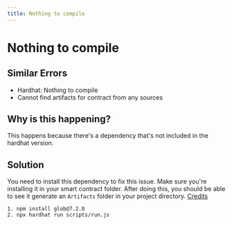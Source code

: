 ```yaml
---
title: Nothing to compile
---
```


# Nothing to compile

## Similar Errors

-   Hardhat: Nothing to compile
-   Cannot find artifacts for contract from any sources

## Why is this happening?

<span>
  This happens because there's a dependency that's not included in the hardhat version.
</span>

## Solution
You need to install this dependency to fix this issue. Make sure you're installing it in your smart contract folder. After doing this, you should be able to see it generate an `Artifacts` folder in your project directory. [Credits](https://github.com/NomicFoundation/hardhat/issues/2712)

```
1. npm install glob@7.2.0
2. npx hardhat run scripts/run.js
```
